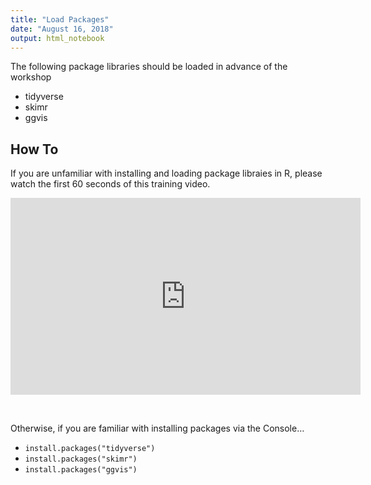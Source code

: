 ```yaml
---
title: "Load Packages"
date: "August 16, 2018"
output: html_notebook
---
```


The following package libraries should be loaded in advance of the workshop

- tidyverse
- skimr
- ggvis

## How To

If you are unfamiliar with installing and loading package libraies in R, please watch the first 60 seconds of this training video.

<iframe width="560" height="315" src="https://www.youtube.com/embed/u1r5XTqrCTQ" frameborder="0" allow="autoplay; encrypted-media" allowfullscreen></iframe>

&nbsp;

Otherwise, if you are familiar with installing packages via the Console...

- `install.packages("tidyverse")`
- `install.packages("skimr")`
- `install.packages("ggvis")`